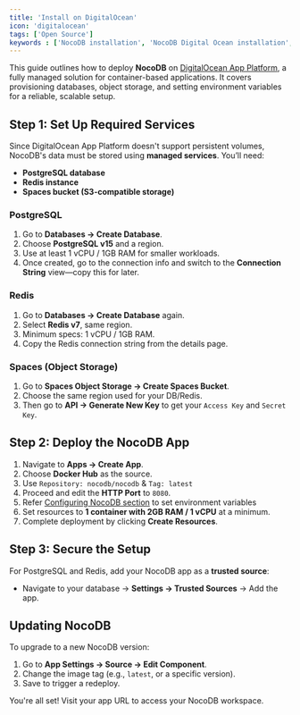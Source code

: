 ```yaml
---
title: 'Install on DigitalOcean'
icon: 'digitalocean'
tags: ['Open Source']
keywords : ['NocoDB installation', 'NocoDB Digital Ocean installation', 'NocoDB prerequisites']
---
```


This guide outlines how to deploy **NocoDB** on [DigitalOcean App Platform](https://www.digitalocean.com/products/app-platform), a fully managed solution for container-based applications. It covers provisioning databases, object storage, and setting environment variables for a reliable, scalable setup.

## Step 1: Set Up Required Services

Since DigitalOcean App Platform doesn't support persistent volumes, NocoDB's data must be stored using **managed services**. You’ll need:

* **PostgreSQL database**
* **Redis instance**
* **Spaces bucket (S3-compatible storage)**

### PostgreSQL

1. Go to **Databases → Create Database**.
2. Choose **PostgreSQL v15** and a region.
3. Use at least 1 vCPU / 1GB RAM for smaller workloads.
4. Once created, go to the connection info and switch to the **Connection String** view—copy this for later.

### Redis

1. Go to **Databases → Create Database** again.
2. Select **Redis v7**, same region.
3. Minimum specs: 1 vCPU / 1GB RAM.
4. Copy the Redis connection string from the details page.

### Spaces (Object Storage)

1. Go to **Spaces Object Storage → Create Spaces Bucket**.
2. Choose the same region used for your DB/Redis.
3. Then go to **API → Generate New Key** to get your `Access Key` and `Secret Key`.

## Step 2: Deploy the NocoDB App

1. Navigate to **Apps → Create App**.
2. Choose **Docker Hub** as the source.
3. Use `Repository: nocodb/nocodb` & `Tag: latest`
4. Proceed and edit the **HTTP Port** to `8080`.
5. Refer [Configuring NocoDB section](./configuring-nocodb#docker-image-configuration) to set environment variables
6. Set resources to **1 container with 2GB RAM / 1 vCPU** at a minimum.
7. Complete deployment by clicking **Create Resources**.

## Step 3: Secure the Setup

For PostgreSQL and Redis, add your NocoDB app as a **trusted source**:

* Navigate to your database → **Settings → Trusted Sources** → Add the app.

## Updating NocoDB

To upgrade to a new NocoDB version:

1. Go to **App Settings → Source → Edit Component**.
2. Change the image tag (e.g., `latest`, or a specific version).
3. Save to trigger a redeploy.

You're all set! Visit your app URL to access your NocoDB workspace.
